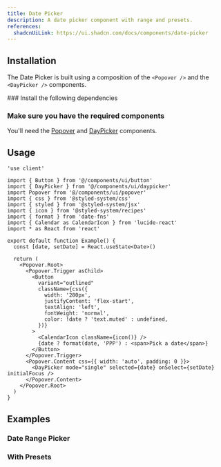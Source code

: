 ```yaml
---
title: Date Picker
description: A date picker component with range and presets.
references:
  shadcnUiLink: https://ui.shadcn.com/docs/components/date-picker
---
```


<ComponentPreview name="date-picker" withRecipe />

## Installation

The Date Picker is built using a composition of the `<Popover />` and the `<DayPicker />` components.

<Steps>
### Install the following dependencies

<InstallTabs pkg="date-fns react-day-picker" />

### Make sure you have the required components

You'll need the [Popover](/docs/components/popover) and [DayPicker](/docs/components/daypicker) components.

</Steps>

## Usage

```tsx
'use client'

import { Button } from '@/components/ui/button'
import { DayPicker } from '@/components/ui/daypicker'
import Popover from '@/components/ui/popover'
import { css } from '@styled-system/css'
import { styled } from '@styled-system/jsx'
import { icon } from '@styled-system/recipes'
import { format } from 'date-fns'
import { Calendar as CalendarIcon } from 'lucide-react'
import * as React from 'react'

export default function Example() {
  const [date, setDate] = React.useState<Date>()

  return (
    <Popover.Root>
      <Popover.Trigger asChild>
        <Button
          variant="outlined"
          className={css({
            width: '280px',
            justifyContent: 'flex-start',
            textAlign: 'left',
            fontWeight: 'normal',
            color: !date ? 'text.muted' : undefined,
          })}
        >
          <CalendarIcon className={icon()} />
          {date ? format(date, 'PPP') : <span>Pick a date</span>}
        </Button>
      </Popover.Trigger>
      <Popover.Content css={{ width: 'auto', padding: 0 }}>
        <DayPicker mode="single" selected={date} onSelect={setDate} initialFocus />
      </Popover.Content>
    </Popover.Root>
  )
}
```
## Examples

### Date Range Picker
<ComponentPreview name="date-picker" file="date-range" />

### With Presets
<ComponentPreview name="date-picker" file= "with-presets" />
